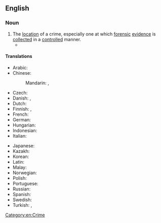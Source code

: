 ==English==

===Noun===
{{wikipedia}}
{{en-noun}}

# The [[location]] of a crime, especially one at which [[forensic]] [[evidence]] is [[collect]]ed in a [[controlled]] manner.
#* {{quote-journal|en|year=2019|month=October|author=Ian Walmsley|title=Cleaning up|journal=Modern Railways|page=43|text=The Police may declare a '''crime scene''' so nobody is allowed near, and the idea of allowing trains to pass on an adjacent line would horrify the increasing crowd of bystanders.}}

====Translations====
{{trans-top|location of a crime}}
* Arabic: {{t|ar|مَسْرَح جَرِيمَة}}
* Chinese:
*: Mandarin: {{t+|cmn|犯罪現場|sc=Hani}}, {{t+|cmn|犯罪现场|tr=fànzuì xiànchǎng|sc=Hani}}
* Czech: {{t|cs|místo činu|n}}
* Danish: {{t|da|gerningssted|n}}, {{t|da|åsted|n}}
* Dutch: {{t+|nl|plaats delict|f}}
* Finnish: {{t+|fi|rikospaikka}}, {{t|fi|tekopaikka}}
* French: {{t|fr|[[scène]] [[de]] [[crime]]|f}}
* German: {{t+|de|Tatort|m}}
* Hungarian: {{t+|hu|tetthely}}
* Indonesian: {{t|id|tempat kejadian perkara}}
* Italian: {{t|it|[[scena]] [[del]] [[crimine]]|f}}
{{trans-mid}}
* Japanese: {{t|ja|犯行現場|tr=はんこうげんば, hankō genba|sc=Jpan}}
* Kazakh: {{t|kk|қылмыс орны|sc=Cyrl}}
* Korean: {{t|ko|범행 현장|sc=Kore}}
* Latin: {{t|la|locus dēlictī}}
* Malay: {{t|ms|tempat kejadian}}
* Norwegian: {{t+|no|åsted}}
* Polish: {{t|pl|miejsce zbrodni|n}}
* Portuguese: {{t|pt|[[cena]] [[do]] [[crime]]|f}}
* Russian: {{t|ru|ме́сто преступле́ния|n}}
* Spanish: {{t|es|[[escena]] [[del]] [[crimen]]|f}}
* Swedish: {{t+|sv|brottsplats|c}}
* Turkish: {{t|tr|olay yeri}}, {{t|tr|suç mahali}}
{{trans-bottom}}

[[Category:en:Crime]]